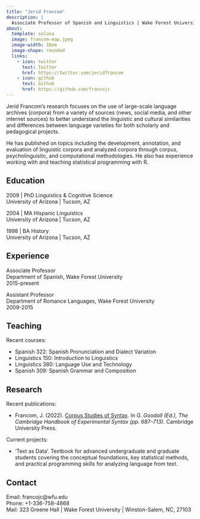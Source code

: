 ```yaml
---
title: "Jerid Francom"
description: |
  Associate Professor of Spanish and Linguistics | Wake Forest University
about:
  template: solana
  image: francom-map.jpeg
  image-width: 10em
  image-shape: rounded
  links:
    - icon: twitter
      text: Twitter
      href: https://twitter.com/jeridfrancom
    - icon: github
      text: Github
      href: https://github.com/francojc
---
```


Jerid Francom's research focuses on the use of large-scale language archives (corpora) from a variety of sources (news, social media, and other internet sources) to better understand the linguistic and cultural similarities and differences between language varieties for both scholarly and pedagogical projects.

He has published on topics including the development, annotation, and evaluation of linguistic corpora and analyzed corpora through corpus, psycholinguistic, and computational methodologies. He also has experience working with and teaching statistical programming with R.

::: panel-tabset
## Education

2009 \| PhD Linguistics & Cognitive Science\
University of Arizona \| Tucson, AZ

2004 \| MA Hispanic Linguistics\
University of Arizona \| Tucson, AZ

1998 \| BA History\
University of Arizona \| Tucson, AZ

## Experience

Associate Professor\
Department of Spanish, Wake Forest University\
2015-present

Assistant Professor\
Department of Romance Languages, Wake Forest University\
2009-2015

## Teaching

Recent courses:

-   Spanish 322: Spanish Pronunciation and Dialect Variation
-   Linguistics 150: Introduction to Linguistics
-   Linguistics 380: Language Use and Technology
-   Spanish 309: Spanish Grammar and Composition

## Research

Recent publications:

-   Francom, J. (2022). [Corpus Studies of Syntax](https://www.cambridge.org/us/academic/subjects/languages-linguistics/grammar-and-syntax/cambridge-handbook-experimental-syntax). In *G. Goodall (Ed.), The Cambridge Handbook of Experimental Syntax (pp. 687--713).* Cambridge University Press.

Current projects:

-   'Text as Data'. Textbook for advanced undergraduate and graduate students covering the conceptual foundations, key statistical methods, and practical programming skills for analyzing language from text.

## Contact

Email: francojc\@wfu.edu\
Phone: +1-336-758-4868\
Mail: 323 Greene Hall \| Wake Forest University \| Winston-Salem, NC, 27103
:::
